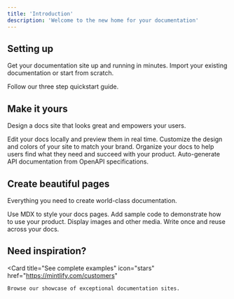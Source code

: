 ```yaml
---
title: 'Introduction'
description: 'Welcome to the new home for your documentation'
---
```


## Setting up

Get your documentation site up and running in minutes.
Import your existing documentation or start from scratch.

<Card title="Start here" icon="rocket" href="/quickstart" horizontal>
    Follow our three step quickstart guide.
</Card>

## Make it yours

Design a docs site that looks great and empowers your users.

<Columns cols={2}>
    <Card title="Edit locally" icon="pen-to-square" href="/development">
        Edit your docs locally and preview them in real time.
    </Card>
    <Card
        title="Customize your site"
        icon="palette"
        href="/essentials/settings"
    >
        Customize the design and colors of your site to match your brand.
    </Card>
    <Card title="Set up navigation" icon="map" href="/essentials/navigation">
        Organize your docs to help users find what they need and succeed with
        your product.
    </Card>
    <Card
        title="API documentation"
        icon="terminal"
        href="/api-reference/introduction"
    >
        Auto-generate API documentation from OpenAPI specifications.
    </Card>
</Columns>

## Create beautiful pages

Everything you need to create world-class documentation.

<Columns cols={2}>
    <Card title="Write with MDX" icon="pen-fancy" href="/essentials/markdown">
        Use MDX to style your docs pages.
    </Card>
    <Card title="Code samples" icon="code" href="/essentials/code">
        Add sample code to demonstrate how to use your product.
    </Card>
    <Card title="Images" icon="image" href="/essentials/images">
        Display images and other media.
    </Card>
    <Card
        title="Reusable snippets"
        icon="recycle"
        href="/essentials/reusable-snippets"
    >
        Write once and reuse across your docs.
    </Card>
</Columns>

## Need inspiration?

<Card
    title="See complete examples"
    icon="stars"
    href="https://mintlify.com/customers"
>
    Browse our showcase of exceptional documentation sites.
</Card>
